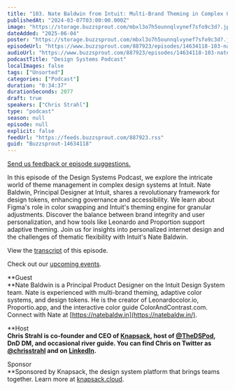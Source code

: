 ```yaml
---
title: "103. Nate Baldwin from Intuit: Multi-Brand Theming in Complex Organizations"
publishedAt: "2024-03-07T03:00:00.000Z"
image: "https://storage.buzzsprout.com/mbxl3o7h5ounnqlvynef7sfo9c3d?.jpg"
dateAdded: "2025-06-04"
poster: "https://storage.buzzsprout.com/mbxl3o7h5ounnqlvynef7sfo9c3d?.jpg"
episodeUrl: "https://www.buzzsprout.com/887923/episodes/14634118-103-nate-baldwin-from-intuit-multi-brand-theming-in-complex-organizations.mp3"
audioUrl: "https://www.buzzsprout.com/887923/episodes/14634118-103-nate-baldwin-from-intuit-multi-brand-theming-in-complex-organizations.mp3"
podcastTitle: "Design Systems Podcast"
localImages: false
tags: ["Unsorted"]
categories: ["Podcast"]
duration: "0:34:37"
durationSeconds: 2077
draft: true
speakers: ["Chris Strahl"]
type: "podcast"
season: null
episode: null
explicit: false
feedUrl: "https://feeds.buzzsprout.com/887923.rss"
guid: "Buzzsprout-14634118"
---
```

[Send us feedback or episode suggestions.](https://www.buzzsprout.com/twilio/text_messages/887923/open_sms)

In this episode of the Design Systems Podcast, we explore the intricate world of theme management in complex design systems at Intuit. Nate Baldwin, Principal Designer at Intuit, shares a revolutionary framework for design tokens, enhancing governance and accessibility. We learn about Figma's role in color swapping and Intuit's theming engine for granular adjustments. Discover the balance between brand integrity and user personalization, and how tools like Leonardo and Proportion support adaptive theming. Join us for insights into personalized internet design and the challenges of thematic flexibility with Intuit's Nate Baldwin.

View the [transcript](https://docs.google.com/document/d/1rDdaSSO5IB9YiTcAAcNnLGySCwf3e6d_T3tPCzg5714/edit?usp=drive_link) of this episode.

Check out our [upcoming events](https://www.knapsack.cloud/events).

**Guest  
**Nate Baldwin is a Principal Product Designer on the Intuit Design System team. Nate is experienced with multi-brand theming, adaptive color systems, and design tokens. He is the creator of Leonardocolor.io, Proportio.app, and the interactive color guide ColorAndContrast.com. Connect with Nate at [https://natebaldw.in](https://natebaldw.in/).

**Host  
**Chris Strahl is co-founder and CEO of [Knapsack](https://www.knapsack.cloud/), host of [@TheDSPod](https://twitter.com/thedspod), DnD DM, and occasional river guide. You can find Chris on Twitter as [@chrisstrahl](https://twitter.com/chrisstrahl) and on [LinkedIn](https://www.linkedin.com/in/chrisstrahl/).**  

Sponsor  
**Sponsored by Knapsack, the design system platform that brings teams together. Learn more at [knapsack.cloud](https://www.knapsack.cloud/?utm_source=podcast).
